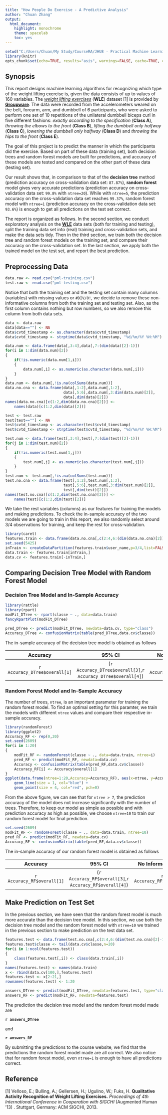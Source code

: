 ```yaml
---
title: "How People Do Exercise - A Predictive Analysis"
author: "Chuan Zhang"
output:
  html_document:
    highlight: monochrome
    theme: spacelab
    toc: yes
---
```

```r
setwd("C:/Users/Chuan/My Study/CourseRA/JHU8 - Practical Machine Learning/5 My Projects")
library(knitr)
opts_chunk$set(echo=TRUE, results="asis", warnings=FALSE, cache=TRUE, cache.path = 'PA2_template_cache/', fig.path='figure/')
```

## Synopsis

This report designs machine learning algorithms for recognizing which type of the weight lifting exercise is, given the data consists of up to values of 160 variables. The <i><a href="http://groupware.les.inf.puc-rio.br/har#weight_lifting_exercises">weight lifting exercises</a></i> (<strong>WLE</strong>) dataset [1] is provided by <strong><a href="http://groupware.les.inf.puc-rio.br/har">Groupware</a></strong>. The data were recorded from the accelerometers weared on the belt, forearm, arm, and dumbbell of 6 participants, who were asked to perform one set of 10 repetitions of the unilateral dumbbell biceps curl in five different fashions: <i>exactly according to the specification</i> (<strong>Class A</strong>), <i>throwing the elbows to the front</i> (<strong>Class B</strong>), <i>lifting the dumbbell only halfway</i> (<strong>Class C</strong>), <i>lowering the dumbbell only halfway</i> (<strong>Class D</strong>) and <i>throwing the hips to the front</i> (<strong>Class E</strong>).

The goal of this project is to predict the manner in which the participants did the exercise. Based on part of these data (training set), both decision trees and random forest models are built for predictions, and accuracy of these models are tested and compared on the other part of these data (testing set).

Our result shows that, in comparison to that of the <strong>decision tree</strong> method (prediction accuracy on cross-validation data set: <code>87.87%</code>), <strong>random forest</strong> model gives very accurate predictions (prediction accuracy on cross-validation data set: <code>99.8%</code> with <code>ntree=20</code>). While with <code>ntree=5</code>, the prediction accuracy on the cross-validation data set reaches <code>99.37%</code>, random forest model with <code>ntree=1</code> (prediction accuracy on the cross-validation data set: <code>93.6%</code>) is enough to get all predictions on the test set correct.

The report is organized as follows. In the second section, we conduct exploratory analysis on the <a href="http://groupware.les.inf.puc-rio.br/har#weight_lifting_exercises"><strong>WLE</strong></a> data sets (both for training and testing), split the training data set into (real) training and cross-validation sets, and make the data sets tidy. Then in the third section, we train both the decision tree and random forest models on the training set, and compare their accuracy on the cross-validation set. In the last section, we apply both the trained model on the test set, and report the best prediction. 

## Preprocessing Data

```r
data.raw <- read.csv("pml-training.csv")
test.raw <- read.csv("pml-testing.csv")
```

Notice that both the training set and the testing set contain many columns (variables) with missing values or <code>#DIV/0!</code>, we decide to remove these non-informative columns from both the training set and testing set. Also, as the first column contains nothing but row numbers, so we also remove this column from both data sets.

```r
data <- data.raw
data[data==""] <- NA
data$cvtd_timestamp <- as.character(data$cvtd_timestamp)
data$cvtd_timestamp <- strptime(data$cvtd_timestamp, "%d/%m/%Y %H:%M")

data.num <- data.frame(data[,3:4],data[,7:(dim(data)[2]-1)])
for(i in 1:dim(data.num)[2])
{
    if(!is.numeric(data.num[1,i]))
    {
        data.num[,i] <- as.numeric(as.character(data.num[,i]))
    }
}
data.num <- data.num[,!is.na(colSums(data.num))]
data.no.cna <- data.frame(data[,1:2],data.num[,1:2],
                          data[,5:6],data.num[,3:dim(data.num)[2]],
                          data[,dim(data)[2]])
names(data.no.cna)[c(1:2,dim(data.no.cna)[2])] <- 
    names(data)[c(1:2,dim(data)[2])]
```

```r
test <- test.raw
test[test==""] <- NA
test$cvtd_timestamp <- as.character(test$cvtd_timestamp)
test$cvtd_timestamp <- strptime(test$cvtd_timestamp, "%d/%m/%Y %H:%M")

test.num <- data.frame(test[,3:4],test[,7:(dim(test)[2]-1)])
for(j in 1:dim(test.num)[2])
{
    if(!is.numeric(test.num[1,j]))
    {
        test.num[,j] <- as.numeric(as.character(test.num[,j]))
    }
}
test.num <- test.num[,!is.na(colSums(test.num))]
test.no.cna <- data.frame(test[,1:2],test.num[,1:2],
                          test[,5:6],test.num[,3:dim(test.num)[2]],
                          test[,dim(test)[2]])
names(test.no.cna)[c(1:2,dim(test.no.cna)[2])] <- 
    names(test)[c(1:2,dim(test)[2])]
```

We take the rest variables (columns) as our features for training the models and making predictions. To check the in-sample accuracy of the two models we are going to train in this report, we also randomly select around 3/4 observations for training, and keep the rest for cross-validation.

```r
library(caret)
features.train <- data.frame(data.no.cna[,c(2:4,6:(dim(data.no.cna)[2]))])
set.seed(5425)
inTrain <- createDataPartition(features.train$user_name,p=3/4,list=FALSE)
data.train <- features.train[inTrain,]
data.cv <- features.train[-inTrain,]
```

## Comparing Decision Tree Model with Random Forest Model

### Decision Tree Model and In-Sample Accuracy
```r
library(rattle)
library(rpart)
modFit_DTree <- rpart(classe ~ ., data=data.train)
fancyRpartPlot(modFit_DTree)
```

```r
pred_DTree <- predict(modFit_DTree, newdata=data.cv, type="class")
Accuracy_DTree <- confusionMatrix(table(pred_DTree,data.cv$classe))
```

The in-sample accuracy of the decision tree model is obtained as follows

|Accuracy|95% CI|No Information Rate|P-Value [Acc > NIR]|
|:------:|:----:|:-----------------:|:-----------------:|
|`r Accuracy_DTree$overall[1]`|(`r Accuracy_DTree$overall[3]`,`r Accuracy_DTree$overall[4]`)|`r Accuracy_DTree$overall[5]`|`r Accuracy_DTree$overall[6]`|

### Random Forest Model and In-Sample Accuracy

The number of trees, <code>ntree</code>, is an important parameter for training the random forest model. To find an optimal setting for this paramter, we train the models with different <code>ntree</code> values and compare their respective in-sample accuracy.

```r
library(randomForest)
library(ggplot2)
Accuracy_RF <- rep(0,20)
set.seed(2609)
for(i in 1:20)
{
    modFit_RF <- randomForest(classe ~ ., data=data.train, ntree=i)
    pred_RF <- predict(modFit_RF, newdata=data.cv)
    Accuracy <- confusionMatrix(table(pred_RF,data.cv$classe))
    Accuracy_RF[i] <- Accuracy$overall[1]
}
ggplot(data.frame(ntree=1:20,Accuracy=Accuracy_RF), aes(x=ntree, y=Accuracy)) +
    geom_line(size = 1, col="blue") +
    geom_point(size = 4, col="red", pch=0)
```

From the above figure, we can see that for <code>ntree > 7</code>, the prediction accuracy of the model does not increase significantly with the number of trees. Therefore, to keep our model as simple as possible and with prediction accuracy as high as possible, we choose <code>ntree=10</code> to train our random forest model for final prediction.

```r
set.seed(2609)
modFit_RF <- randomForest(classe ~ ., data=data.train, ntree=10)
pred_RF <- predict(modFit_RF, newdata=data.cv)
Accuracy_RF <- confusionMatrix(table(pred_RF,data.cv$classe))
```

The in-sample accuracy of our random forest model is obtained as follows

|Accuracy|95% CI|No Information Rate|P-Value [Acc > NIR]|
|:------:|:----:|:-----------------:|:-----------------:|
|`r Accuracy_RF$overall[1]`|(`r Accuracy_RF$overall[3]`,`r Accuracy_RF$overall[4]`)|`r Accuracy_RF$overall[5]`|`r Accuracy_RF$overall[6]`|


## Make Prediction on Test Set

In the previous section, we have seen that the random forest model is much more accurate than the decision tree model. In this section, we use both the decision tree model and the random forest model with <code>ntree=10</code> we trained in the previous section to make prediction on the test data set.

```r
features.test <- data.frame(test.no.cna[,c(2:4,6:(dim(test.no.cna)[2]-1))])
features.test$classe <- tail(data.cv$classe,n=20)
for(i in 1:ncol(features.test))
{
    class(features.test[,i]) <- class(data.train[,i])
}
names(features.test) <- names(data.train)
x <- rbind(data.cv[100,],features.test)
features.test <- x[2:21,]
rownames(features.test) <- 1:20

answers_DTree <- predict(modFit_DTree, newdata=features.test, type="class")
answers_RF <- predict(modFit_RF, newdata=features.test)
```

The prediction the decision tree model and the random forest model made are

<strong>`r answers_DTree`</strong>

and

<strong>`r answers_RF`</strong>

By submitting the predictions to the course website, we find that the predictions the random forest model made are all correct. We also notice that for random forest model, even <code>ntree=1</code> is enough to have all predictions correct.

## Reference
[1] Velloso, E.; Bulling, A.; Gellersen, H.; Ugulino, W.; Fuks, H. <strong>Qualitative Activity Recognition of Weight Lifting Exercises.</strong> <i>Proceedings of 4th International Conference in Cooperation with SIGCHI</i> (Augmented Human '13) . Stuttgart, Germany: ACM SIGCHI, 2013.
